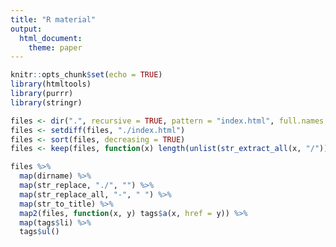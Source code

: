 ```yaml
---
title: "R material"
output:
  html_document:
    theme: paper
---
```


```r
knitr::opts_chunk$set(echo = TRUE)
library(htmltools)
library(purrr)
library(stringr)

files <- dir(".", recursive = TRUE, pattern = "index.html", full.names = TRUE)
files <- setdiff(files, "./index.html")
files <- sort(files, decreasing = TRUE)
files <- keep(files, function(x) length(unlist(str_extract_all(x, "/"))) == 2)
```

```r
files %>% 
  map(dirname) %>% 
  map(str_replace, "./", "") %>% 
  map(str_replace_all, "-", " ") %>% 
  map(str_to_title) %>% 
  map2(files, function(x, y) tags$a(x, href = y)) %>% 
  map(tags$li) %>% 
  tags$ul()
```

